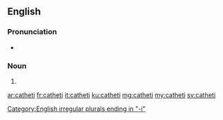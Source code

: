 ==English==

===Pronunciation===
* {{IPA|/ˈkæ.θɪˌtaɪ/|/kəˈθɪ.taɪ/|lang=en}}

===Noun===
{{head|en|plural}}

# {{plural of|cathetus|lang=en|nocat=1}}

[[Category:English irregular plurals ending in "-i"]]

[[ar:catheti]]
[[fr:catheti]]
[[it:catheti]]
[[ku:catheti]]
[[mg:catheti]]
[[my:catheti]]
[[sv:catheti]]